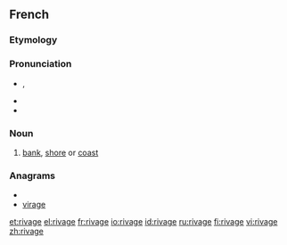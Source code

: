 ==French==

===Etymology===
{{suffix|rive|age|lang=fr}}

===Pronunciation===
* {{IPA|/ʁi.vaʒ/|lang=fr}}, {{X-SAMPA|/Ri.vaZ/|lang=fr}}
* {{homophones|rivages|lang=fr}}
* {{hyphenation|ri|vage|lang=fr}}

===Noun===
{{fr-noun|m}}

# [[bank]], [[shore]] or [[coast]]

===Anagrams===
* {{alphagram|aegirv}}
* [[virage#French|virage]]

[[et:rivage]]
[[el:rivage]]
[[fr:rivage]]
[[io:rivage]]
[[id:rivage]]
[[ru:rivage]]
[[fi:rivage]]
[[vi:rivage]]
[[zh:rivage]]